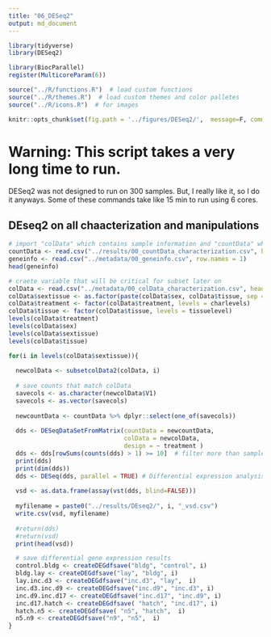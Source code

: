 ```yaml
---
title: "06_DESeq2"
output: md_document
---
```


```r

library(tidyverse)
library(DESeq2)

library(BiocParallel)
register(MulticoreParam(6))

source("../R/functions.R")  # load custom functions 
source("../R/themes.R")  # load custom themes and color palletes
source("../R/icons.R")  # for images

knitr::opts_chunk$set(fig.path = '../figures/DESeq2/',  message=F, comment=F, warning=F)
```

# Warning: This script takes a very long time to run. 

DESeq2 was not designed to run on 300 samples. But, I really like it, so I do it anyways. Some of these commands take like 15 min to run using 6 cores. 

## DEseq2 on all chaacterization and manipulations

```r
# import "colData" which contains sample information and "countData" which contains read counts
countData <- read.csv("../results/00_countData_characterization.csv", header = T, row.names = 1)
geneinfo <- read.csv("../metadata/00_geneinfo.csv", row.names = 1)
head(geneinfo)

# craete variable that will be critical for subset later on
colData <- read.csv("../metadata/00_colData_characterization.csv", header = T, row.names = 1)
colData$sextissue <- as.factor(paste(colData$sex, colData$tissue, sep = "_"))
colData$treatment <- factor(colData$treatment, levels = charlevels)
colData$tissue <- factor(colData$tissue, levels = tissuelevel)
levels(colData$treatment)
levels(colData$sex)
levels(colData$sextissue)
levels(colData$tissue)
```



```r
for(i in levels(colData$sextissue)){
  
  newcolData <- subsetcolData2(colData, i)
  
  # save counts that match colData
  savecols <- as.character(newcolData$V1) 
  savecols <- as.vector(savecols) 
  
  newcountData <- countData %>% dplyr::select(one_of(savecols)) 
  
  dds <- DESeqDataSetFromMatrix(countData = newcountData,
                                colData = newcolData,
                                design = ~ treatment )
  dds <- dds[rowSums(counts(dds) > 1) >= 10]  # filter more than sample with less 0 counts
  print(dds)
  print(dim(dds))
  dds <- DESeq(dds, parallel = TRUE) # Differential expression analysis
  
  vsd <- as.data.frame(assay(vst(dds, blind=FALSE)))
  
  myfilename = paste0("../results/DEseq2/", i, "_vsd.csv")
  write.csv(vsd, myfilename)
  
  #return(dds)
  #return(vsd)
  print(head(vsd))

  # save differential gene expression results
  control.bldg <- createDEGdfsave("bldg", "control", i)
  bldg.lay <- createDEGdfsave("lay", "bldg", i)
  lay.inc.d3 <- createDEGdfsave("inc.d3", "lay",  i) 
  inc.d3.inc.d9 <- createDEGdfsave("inc.d9", "inc.d3", i) 
  inc.d9.inc.d17 <- createDEGdfsave("inc.d17", "inc.d9", i)
  inc.d17.hatch <- createDEGdfsave( "hatch", "inc.d17", i) 
  hatch.n5 <- createDEGdfsave( "n5", "hatch",  i) 
  n5.n9 <- createDEGdfsave("n9", "n5",  i) 
}

```

